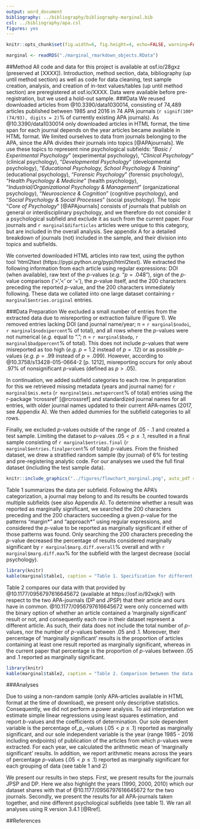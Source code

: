 ---
output: word_document
bibliography: ../bibliography/bibliography-marginal.bib
csl: ../bibliography/apa.csl
figures: yes
---
```{r global_options, include=FALSE}
knitr::opts_chunk$set(fig.width=6, fig.height=4, echo=FALSE, warning=FALSE, message=FALSE)
```
```{r r_objects}
marginal <- readRDS("./marginal_rmarkdown_objects.RData")
```

##Method
All code and data for this project is available at osf.io/28gxz (preserved at [XXXX]). Introduction, method section, data, bibliography (up until method section) as well as code for data cleaning, test sample creation, analysis, and creation of in-text values/tables (up until method section) are preregistered at osf.io/XXXX. Data were available before pre-registration, but we used a hold-out sample. 
###Data
We reused downloaded articles from @10.3390/data1030014, consisting of 74,489 articles published between 1985 and 2016 in 74 APA journals (`r signif(100*(74/93), digits = 2)`% of currently existing APA journals). As @10.3390/data1030014 only downloaded articles in HTML format, the time span for each journal depends on the year articles became available in HTML format. We limited ourselves to data from journals belonging to the APA, since the APA divides their journals into topics [@APAjournals]. We use these topics to represent nine psychological subfields: "_Basic / Experimental Psychology_" (experimental psychology), "_Clinical Psychology_" (clinical psychology), "_Developmental Psychology_" (developmental psychology), "_Educational Psychology, School Psychology & Training_" (educational psychology), "_Forensic Psychology_" (forensic psychology), "_Health Psychology & Medicine_" (health psychology), "_Industrial/Organizational Psychology & Management_" (organizational psychology), "_Neuroscience & Cognition_" (cognitive psychology), and "_Social Psychology & Social Processes_" (social psychology). The topic "_Core of Psychology_" [@APAjournals] consists of journals that publish on general or interdisciplinary psychology, and we therefore do not consider it a psychological subfield and exclude it as such from the current paper. Four journals and `r marginal$difarticles` articles were unique to this category, but are included in the overall analysis. See appendix A for a detailed breakdown of journals (not) included in the sample, and their division into topics and subfields. 

We converted downloaded HTML articles into raw text, using the python tool 'html2text (https://pypi.python.org/pypi/html2text). We extracted the following information from each article using regular expressions: DOI (when available), raw text of the _p_-values (_e.g._ "$p=.048$"), sign of the _p_-value comparison ('>','<' or '='), the _p_-value itself, and the 200 characters preceding the reported _p_-value, and the 200 characters immediately following. These data we collated into one large dataset containing `r marginal$entries.original` entries.

###Data Preparation
We excluded a small number of entries from the extracted data due to misreporting or extraction failure (Figure 1). We removed entries lacking DOI (and journal name/year; n = `r marginal$nodoi`, `r marginal$nodoipercent`% of total), and all rows where the _p_-values were not numerical (_e.g._ equal to "."; n = `r marginal$badp`, `r marginal$badppercent`% of total). This does not include _p_-values that were misreported as too high (_e.g._ $p = 1.2$ instead of $p = .12$) or as possible _p_-values (_e.g._ $p = .99$ instead of $p = .099$). However, according to @10.3758/s13428-015-0664-2 [p. 1212], misreporting occurs for only about .97% of nonsignificant _p_-values (defined as $p > .05$). 

In continuation, we added subfield categories to each row. In preparation for this we retrieved missing metadata (years and journal name) for `r marginal$mis.meta` (`r marginal$mis.metapercent`% of total) entries using the r-package 'rcrossref' [@rcrossref] and standardized journal names for all entries, with older journal names updated to their current APA-names (2017, see Appendix A). We then added dummies for the subfield categories to all rows. 

Finally, we excluded _p_-values outside of the range of .05 - .1 and created a test sample. Limiting the dataset to _p_-values $.05 < p \leq.1%$, resulted in a final sample consisting of `r marginal$entries.final` (`r marginal$entries.finalpercent`% of total) _p_-values. From the finished dataset, we drew a stratified random sample (by journal) of 6% for testing and pre-registering analytic code. For our analyses we used the full final dataset (including the test sample data).

```{r flowchart, fig.cap="_Figure 1._ Flowchart illustrating the process generating the test sample and the final dataset.", echo = FALSE, fig.align='center'}
knitr::include_graphics("../figures/flowchart_marginal.png", auto_pdf = TRUE)
```

Table 1 summarizes the data per subfield. Following the APA's categorization, a journal may belong to and its results be counted towards multiple subfields (see also Appendix A). To determine whether a result was reported as marginally significant, we searched the 200 characters preceding and the 200 characters succeeding a given _p_-value for the patterns "margin\*" and "approach\*" using regular expressions, and considered the _p_-value to be reported as marginally significant if either of those patterns was found. Only searching the 200 characters preceding the _p_-value decreased the percentage of results considered marginally significant by `r marginal$marg.diff.overall`% overall and with `r marginal$marg.diff.max`% for the subfield with the largest decrease (social psychology).

```{r table_1}
library(knitr)
kable(marginal$table1, caption = "Table 1. Specification for different psychological subfields of the number of APA journals scanned for _p_-values, the number of articles with extracted data, the number of _p_-values extracted (and per article), the number of _p_-values between .05 and .1 (and per article), and the percentage of _p_-values between .05 and .1 that were reported as marginally significant. All values after removal of non-numerical _p_-values and _p_-values in articles without DOI, journal name and year (n = 1,124; 0.14% of total _p_-values).", align = "l", col.names = c("Field", "Journals", "Articles", "_p_-values (per article)", ".05 < p <= .1 (per article)", "Marg. Sig. In %"))
```

Table 2 compares our data with that provided by @10.1177/0956797616645672 (available at https://osf.io/92xqk/) with respect to the two APA-journals (DP and JPSP) that their article and ours have in common. @10.1177/0956797616645672 were only concerned with the binary option of whether an article contained a 'marginally significant' result or not, and consequently each row in their dataset represent a different article. As such, their data does not include the total number  of _p_-values, nor the number of _p_-values between .05 and .1. Moreover, their percentage of 'marginally significant' results is the proportion of articles containing at least one result reported as marginally significant, whereas in the current paper that percentage is the proportion of _p_-values between .05 and .1 reported as marginally significant. 

```{r table_2}
library(knitr)
kable(marginal$table2, caption = "Table 2. Comparison between the data of @10.1177/0956797616645672 and the current paper with respect to the journals 'Journal of Personality and Social Psychology' (JPSP) and 'Developmental Psychology' (DP). Presented are time span of downloaded articles, the number of articles examined, the number of _p_-values extracted (and per article), the number of _p_-values between .05 and .1 (and per article), and the percentage of _p_-values  that were reported as marginally significant. The dataset of @10.1177/0956797616645672 does not include information on the total number of _p_-values nor the number of _p_-values between .05 and .1, resulting in NA-values. Values for the current paper are after removal of non-numerical _p_-values and _p_-values in articles without DOI, journal name and year (0.14% of overall _p_-values)" , align = "l", col.names = c("Journal", "Time Span", "Articles", "_p_-values (per article)", ".05 < p <= .1 (per article)", "Marg. Sig. In %"))
```


###Analyses

Due to using a non-random sample (only APA-articles available in HTML format at the time of download), we present only descriptive statistics. Consequently, we did not perform a power analysis. To aid interpretation we estimate simple linear regressions using least squares estimation, and report _b_-values and the coefficients of determination. Our sole dependent variable is the percentage of_p_-values ($.05 < p \leq.1%$) reported as marginally significant, and our sole independent variable is the year (range 1985 - 2016 including endpoints) of publication of the articles from which _p_-values were extracted. For each year, we calculated the arithmetic mean of 'marginally significant' results. In addition, we report arithmetic means across the years of percentage _p_-values ($.05 < p \leq.1%$) reported as marginally significant for each grouping of data (see table 1 and 2)

We present our results in two steps. First, we present results for the journals JPSP and DP. Here we also highlight the years (1990, 2000, 2010) which our dataset shares with that of @10.1177/0956797616645672 for the two journals. Secondly, we present the results for all APA-journals taken together, and nine different psychological subfields (see table 1). We ran all analyses using R version 3.4.1 [@Rref].


##References
